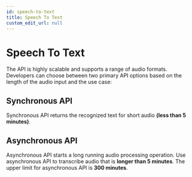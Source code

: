 ```yaml
---
id: speech-to-text
title: Speech To Text
custom_edit_url: null
---
```


# Speech To Text

The API is highly scalable and supports a range of audio formats. Developers can choose between two primary API options based on the length of the audio input and the use case:

## Synchronous API

Synchronous API returns the recognized text for short audio **(less than 5 minutes)**.

## Asynchronous API

Asynchronous API starts a long running audio processing operation. Use asynchronous API to transcribe audio that is **longer than 5 minutes**. The upper limit for asynchronous API is **300 minutes**.
